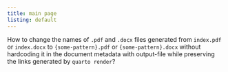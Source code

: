 ```yaml
---
title: main page
listing: default
---
```


How to change the names of `.pdf` and `.docx` files generated from `index.pdf` or
`index.docx` to `{some-pattern}.pdf` or `{some-pattern}.docx` without hardcoding it
in the document metadata with output-file while preserving the links generated
by `quarto render`?

